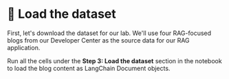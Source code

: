 # 👐 Load the dataset

First, let's download the dataset for our lab. We'll use four RAG-focused blogs from our Developer Center as the source data for our RAG application.

Run all the cells under the **Step 3: Load the dataset** section in the notebook to load the blog content as LangChain Document objects.